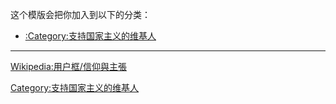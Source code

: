 {{Userbox
|border-c = black
|border-s = 2
|id-fc = black
|id-c = white
|id= '''国家主义'''
|info-c = #FF0000
|info-s = 10
|info-fc = white
|info = 这个用户是'''[[国家主义|<span style="color:white;">国家主义</span>]]'''者，认为国民应当无条件效忠于自己的国家。
}}
<includeonly>[[Category:支持国家主义的维基人|{{PAGENAME}}]]</includeonly>
<noinclude>
<div style="clear:both">
这个模版会把你加入到以下的分类：
*[[:Category:支持国家主义的维基人]]
----
[[Wikipedia:用户框/信仰與主張]]</div>
{{UF-hcard-part}}
[[Category:支持国家主义的维基人]]
</noinclude>